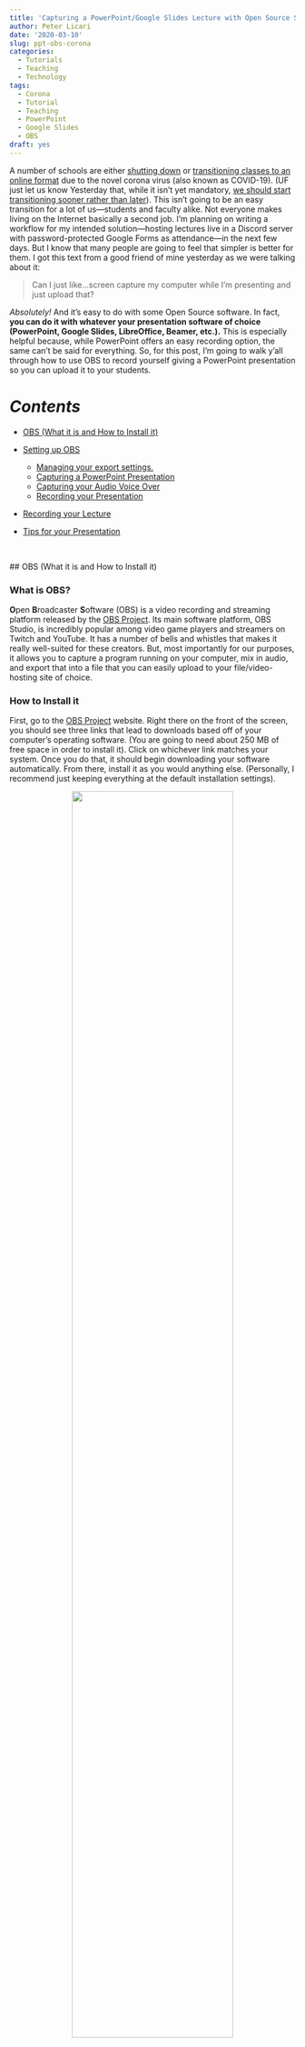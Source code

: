 ```yaml
---
title: 'Capturing a PowerPoint/Google Slides Lecture with Open Source Software. (Brought to You By: COVID-19)'
author: Peter Licari
date: '2020-03-10'
slug: ppt-obs-corona
categories:
  - Tutorials
  - Teaching
  - Technology
tags:
  - Corona
  - Tutorial
  - Teaching
  - PowerPoint
  - Google Slides
  - OBS
draft: yes
---
```


A number of schools are either [shutting down](https://www.nytimes.com/2020/03/08/us/coronavirus-schools-san-francisco-seattle.html) or [transitioning classes to an online format](https://www.washingtonpost.com/education/2020/03/09/princeton-requires-lectures-seminars-go-online-only-temporary-move-amid-covid-19-outbreak/) due to the novel corona virus (also known as COVID-19). (UF just let us know Yesterday that, while it isn't yet mandatory, [we should start transitioning sooner rather than later](https://www.wcjb.com/content/news/UF-Students-return-to-campus-after-Spring-Break-amidst-coronavirus-fears-568639131.html)). This isn't going to be an easy transition for a lot of us---students and faculty alike. Not everyone makes living on the Internet basically a second job. I'm planning on writing a workflow for my intended solution---hosting lectures live in a Discord server with password-protected Google Forms as attendance---in the next few days. But I know that many people are going to feel that simpler is better for them. I got this text from a good friend of mine yesterday as we were talking about it: 

> Can I just like...screen capture my computer while I'm presenting and just upload that? 

*Absolutely!* And it's easy to do with some Open Source software. In fact, **you can do it with whatever your presentation software of choice (PowerPoint, Google Slides, LibreOffice, Beamer, etc.).** This is especially helpful because, while PowerPoint offers an easy recording option, the same can't be said for everything. So, for this post, I'm going to walk y'all through how to use OBS to record yourself giving a PowerPoint presentation so you can upload it to your students.

# **_Contents_**

* [OBS (What it is and How to Install it)](#anchor1)

* [Setting up OBS](#anchor2)
    + [Managing your export settings.](#anchor3)
    + [Capturing a PowerPoint Presentation](#anchor4)
    + [Capturing your Audio Voice Over](#anchor5)
    + [Recording your Presentation](#anchor6)

* [Recording your Lecture](#anchor7)

* [Tips for your Presentation](#anchor8)


<br>


##<a name ="anchor1"></a> OBS (What it is and How to Install it)

### What is OBS?

**O**pen **B**roadcaster **S**oftware (OBS) is a video recording and streaming platform released by the [OBS Project](https://obsproject.com/). Its main software platform, OBS Studio, is incredibly popular among video game players and streamers on Twitch and YouTube. It has a number of bells and whistles that makes it really well-suited for these creators. But, most importantly for our purposes, it allows you to capture a program running on your computer, mix in audio, and export that into a file that you can easily upload to your file/video-hosting site of choice. 
<br>

### How to Install it

First, go to the [OBS Project](https://obsproject.com/) website. Right there on the front of the screen, you should see three links that lead to downloads based off of your computer's operating software. (You are going to need about 250 MB of free space in order to install it). Click on whichever link matches your system. Once you do that, it should begin downloading your software automatically. From there, install it as you would anything else. (Personally, I recommend just keeping everything at the default installation settings).

<p align = "center">
![](/post/2020-03-10-ppt-obs-corona_files/1.gif){width=75% height=75%}
</p>
<br>

##<a name ="anchor2"></a>Setting Up OBS

Once you've installed OBS Studio, go ahead and open it like you would a normal program. (If you kept the box checked that read "Open after installation" while you were installing it, the program should do that for you automatically). You should see a screen that looks something like this:

<p align = "center">
![](/post/2020-03-10-ppt-obs-corona_files/2.PNG){width=75% height=75%}
</p>
<br>

**<a name ="anchor3"></a>First thing you're going to want to do is decide how and where you're going to export your screen capture.** For Windows 10 (my operating system), OBS defaults to using an .mkv recording format and plopping the output into your "videos" folder. That file location may or may not work for you---I'm going to tell you how to change it if doesn't---but you're definitely going to need to change the recording format to mp4 (which is more universally accepted on video sharing platforms than mkv).  

Look down in the lower right-hand corner and click the `Settings` button. A new screen should pop up. Look at the left-hand pane and click `Output`. Go down to the drop-down menu for `Recording Format` and change it from `mkv` to `mp4`. If you want to change where the video will end up on your computer, click on the `Browse` button that's in-line with `Recording Path`. Then just navigate to the file location that you want to export the file to. I'm going to put it where I put the other media I'm using for this blogpost. You can put it wherever you want. (Or, if you're cool with it exporting to your default videos folder, you don't have to mess with it at all). **Make sure you hit the `Apply` button before either clicking `OK` or exiting the screen.** Otherwise, your settings won't have saved.[^1]

<p align = "center">
![](/post/2020-03-10-ppt-obs-corona_files/3.gif){width=75% height=75%}
</p>
<br>

**<a name ="anchor4"></a>Now let's go ahead and get it capturing a PowerPoint presentation.** Open up PowerPoint or your presentation platform of choice. I'm going to be using a [LibreOffice](www.libreoffice.org) version of my latest lecture from the Political Behavior class I'm teaching right now. It was originally made in Google Slides, so apologies if it looks a little wonky.

<p align = "center">
![](/post/2020-03-10-ppt-obs-corona_files/4.PNG){width=75% height=75%}
</p>

Now that your presentation is open, go back to OBS. Go down to the lower left-hand panel named `Sources`. Click on the `+` icon. Start at the top and scroll down to where it says `Display Capture`. A new window will pop open titled something like "Create/Select Source." Click `OK`. The screen should start showing a live view of your computer display. If you use multiple screens, you can go down to `Display` to set which one you'd like to record. If you have one screen (or, equivalently, if you set your display to be the same screen that OBS is sitting in), you'll get a pretty trippy look into infinite recursion.[^2] *Don't worry. The infinite loop will not be visible during your presentation.* 

Click OK to finish setting up your visual source. (You can click the eye icon in the sources panel to kill the visual feed if you don't want to look at the recursion while you set everything else up. I'll do that so you know how and so it won't be a distraction.) OBS will capture anything that you have on this display. So if you want to capture a Google Slides (or Beamer presentation), simply put your browser window (pdf viewer) on that screen and OBS will capture that. This process allows you to use whatever presentation software you want. If you're teaching programming or some kind of quantitative methods class, you can even have it display R/Stata/SPSS![^3]

<p align = "center">
![](/post/2020-03-10-ppt-obs-corona_files/5.gif){width=75% height=75%}
</p>
<br>

**<a name ="anchor5"></a>Next, we'll set up your voice-over (that way your students aren't just watching slides silently slipping by).** You have a few options here. Most laptops (and some PCs) have built in microphones. While these aren't the highest quality, they should do in a pinch. If you have a headset that you use to make Skype calls and the like, that can work as well. Thanks to my YouTubing, I happen to have a [Blue Yeti Snowball](https://www.amazon.com/Blue-Snowball-Condenser-Microphone-Cardioid/dp/B014PYGTUQ/ref=pd_sbs_267_img_0/141-4904210-4469436?_encoding=UTF8&pd_rd_i=B014PYGTUQ&pd_rd_r=5869df98-67e3-442d-a8da-1f5b8c3dc437&pd_rd_w=D89NE&pd_rd_wg=KJb7d&pf_rd_p=5cfcfe89-300f-47d2-b1ad-a4e27203a02a&pf_rd_r=R2QY6WQTZKTPYSFCC1DA&psc=1&refRID=R2QY6WQTZKTPYSFCC1DA) on hand. (The Snowball is a solid entry-level podcast/vlogging microphone that's really reasonably priced). In any event, you can go as basic or as fancy as you like. As long as you plug it in and it's recognized by your computer, you can use it to record your audio. 

Once you've plugged in your microphone (or headset) of choice, go back down to the `Sources` panel and click on the `+` again. This time, stay at the top and click the button that says `Audio Input Capture`. A new panel will pop open that will say something like "Create/Select Source." Click `OK`. A new screen will pop up which will ask you which `Device` you want to use. If you are using a device (like a headset or dedicated microphone) that isn't your computer's default audio input channel, click the drop-down menu and select it by name. 

Once you do that, click `OK`. You'll now see a new item in the `Audio Mixer` pannel in the bottom-center of the screen. From here, you can mix the levels of your input channel and your desktop audio by moving the sliders. (If they're further to the right, the audio from that source will be louder; further to the left and they'll be softer.) My personal preference is to totally silence the audio coming from the Desktop (I don't want the video to get random bings from Outlook and distract the viewers).

<p align = "center">
![](/post/2020-03-10-ppt-obs-corona_files/6.gif){width=75% height=75%}
</p>
<br>

**<a name ="anchor6"></a>Now that you've got everything set up, you're ready to record.** From here you've got a couple of options. If you're working on just one screen, you're going to have to minimize OBS during recording so that you avoid the infinite recursion. *That's totally fine. _OBS will continue recording after you minimize the program so long as you don't exit out of it entirely._* But you will have the infinite loop for however long it takes for you to click `Start Recording` and minimize in the beginning **and** to restore the window and click `Stop Recording` at the end. If you think your students won't mind---although, I'll be candid and tell you that they probably will---you could just leave it in. If you have a video editor (like iMovie), you could just chop those bits off and re-export it. Or, my preferred option, you can set it up so that you can minimize the program, press a specific button on your keyboard, and start recording without anyone having to see all the looping.

Go back to the lower-right part of the screen and click on the `Settings` button again. Go to the left-hand panel and click where it says `Hotkeys` (second item from the bottom). Go down to where it says `Start Recording` and click on the field to the right. Your mouse cursor should start blinking. Then press the button on your keyboard that you want to act as the shortcut for your recording command. I'm going to use `0` on my keyboard's number pad, but you can use any key that you'd like. I'd just suggest not picking something that you might accidentally hit while presenting! 

Once you've made your choice, click apply.  

##<a name ="anchor7"></a>Recording your Presentation

Now that you've got all of your settings ready to go, you're ready to start recording your presentation! If you turned off the infinite loop, click the eye logo again to turn the visual feed back on. Then *minimize* (not **exit**) out of OBS Studio. Start up your presentation. Then, when you're ready, press the button on your keyboard that starts your recording. (If you decided not to use the hotkeys, click `Start Recording` before you minimize out of OBS). Talk clearly into your microphone and make your way through the slides. 

<p align = "center">
![](/post/2020-03-10-ppt-obs-corona_files/8.gif){width=75% height=75%}
</p>

Once you've finished, press the button on your keyboard that stops your recording. Reopen OBS. **DO NOT IMMEDIATELY CLOSE THE PROGRAM.** OBS Studio takes a while to encode your video into an mp4 format. If you close the program while it's still in progress, you'll just have a corrupted mess that can't be opened let alone watched. Personally, I like to have my file viewer open to the directory that I decided to export my video to. It'll update when the file has finished exporting.

<p align = "center">
![](/post/2020-03-10-ppt-obs-corona_files/9.gif){width=75% height=75%}
</p>

Once you've finished the video, you have something that you can upload to your preferred elearning platform (Blackboard or Canvas) or to YouTube. I uploaded a short demo to my personal YouTube (rather than to the [Professor Politics channel](https://www.youtube.com/c/professorpolitics)) where I went through the first couple minutes of the lecture so you guys can see a "final" product.


<p align = "center">
<iframe width="560" height="315" src="https://www.youtube.com/embed/__rKku41JAg" frameborder="0" allow="accelerometer; autoplay; encrypted-media; gyroscope; picture-in-picture" allowfullscreen></iframe>
</p>
<br>

##<a name ="anchor8"></a> Tips for Your Presentation

As I ever-so-slyly referenced in the last paragraph, I've been making multimedia content for the web for a while now---pretty close to about 6-7 years. I'm not by any means an unimpeachable expert, but I've picked up a few things as I've gone along. So I wanted to pass along a few tips for when you're recording your presentation:

* **Keep it brief:** Unless you've got a helluva radio voice (and an engaging personality to boot), keep your presentation shorter rather than longer. The best video educators on YouTube don't tend to go much longer than 10-15 minutes---and they've usually got some kind of visual animation and music to accompany them. You won't keep your students' eyes on the screen for much longer than that. Even if they do, their eyes will be totally glassed over or they'll have Facebook open in another page. (That may not sound much different than class normally for some, but trust me. It is.) I know that's frustrating because you probably have a lot more material than that. Trim it down as best you can.

* **If you can't keep it brief, do it in chunks:** If you absolutely cannot cut your material down to below 10-15 minutes, make multiple, shorter videos. Find natural stopping points in your presentation and cut your videos down to about 5-7 minutes. Set up a silent alarm for about 6 minutes that'll help you wrap it up. This technique won't let you get away with uploading, like, 10 videos---but you can use it to upload 3-6 that'll get far better engagement than if you just kept talking for 20-30 uninterrupted minutes. 

* **Don't eat the mic:** watch how close you're getting to your audio input. You don't want your lecture to get interrupted by crackles or Darth Vader-esque heavy breathing. 

* **Talk slower. Then talk slower than that:** Some people (like me) are cursed with a rapid cadence. When we talk to people face-to-face, it's easier to understand us because a lot of our meaning is translated through non-verbal means. But when it's just you and the slides, fast talking will be the death of comprehension. Plus, if you're not used to presenting using a microphone, you're probably nervous about it. Even if you don't think you're nervous, you probably are. That'll bleed over into how quickly you're going through the material. So if you just finished a video and/or chunk and are thinking "wow, I sure managed to clear through those slides really quickly!"---you're probably going to have to re-record it if you want students to know what the hell you were actually saying. 

* **Avoid being monotone:** Your students probably understand that this isn't what you signed-up for; no one's asking for an Oscar-worthy performance. And unless you've got experience with acting, improv, or public speaking, it'll probably come off as more cringy if you shoot for one. But don't be like the teacher from [*Ferris Bueller's Day Off*](https://www.youtube.com/watch?v=uhiCFdWeQfA), droning on about the Smoot-Hawley Tariff Act. Try to add some variation in your voice every now and then. Change up your volume, pitch, and tone just as you would if you were speaking before a group. 

* **Don't strive for perfection:** Don't try to make this a Ted Talk. Don't try to make this a YouTube video. Don't make this into a job talk or conference presentation. Don't think that you have to have no pauses, no flubs, no imperfections. If you would say "oops, excuse me, what I meant was..." in classs, you can say it here. It's fine. 9 times out of 10, you'll notice it far more than anyone else will.

* **Practice before you upload:** Do a couple of short practice runs (1-2 minutes) to make sure you've got your pacing, microphone placing, and all-around jitters sorted out before you dive in to the whole thing. As I mentioned, I've been doing this for years and I *still* have to do this. We all do. It's better to get all the little kinks fixed before you upload your videos and you realize, to your sinking horror, there's something that makes it utterly unwatchable.

#### This is probably going to be a stressful time for both you and your students. This transition (from offline to online) has been abrupt for and it's having very real consequences on the day-to-day lives of everyone involved. Hopefully, this tutorial will be able to ease that transition, and diminish some of those smaller issues.

<br><br>

[^1]: Depending on how updated your graphics drivers are, you might also have to change your `Encoder` settings from `Hardware` to `Software.` For what it's worth, I had to do this---but your millieage will vary.

[^2]: As a bonus, you'll also see the gif capturing software I'm using for this tutorial, LICEcap in action.

[^3]: I'm choosing to play Switzerland in the immemorial methods war.  
